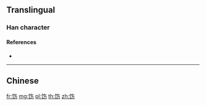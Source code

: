 {{character info/new}}
{{also|飭}}
==Translingual==

===Han character===
{{Han char|rn=184|rad=饣|as=04|sn=7|four=|canj=NVOKS}}

====References====
* {{Han ref|kx=1427.311|hdz=74444.040|uh=996C|ud=39276}}

----

==Chinese==
{{zh-see|飭}}

[[fr:饬]]
[[mg:饬]]
[[pl:饬]]
[[th:饬]]
[[zh:饬]]